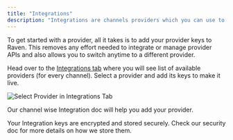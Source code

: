```yaml
---
title: "Integrations"
description: "Integrations are channels providers which you can use to send notifications."
---
```


To get started with a provider, all it takes is to add your provider keys to Raven.
This removes any effort needed to integrate or manage provider APIs and also
allows you to switch anytime to a different provider.

Head over to the [Integrations tab](https://console.ravenapp.dev/get-started)
where you will see list of available providers (for every channel). Select a
provider and add its keys to make it live.

![Select Provider in Integrations Tab](/images/select-provider.gif)

Our channel wise Integration doc will help you add your provider.

<Note>
  Your Integration keys are encrypted and stored securely. Check our security
  doc for more details on how we store them.
</Note>
